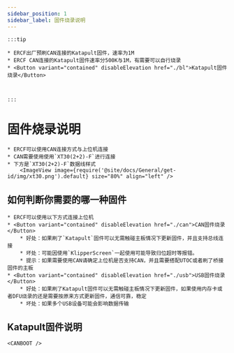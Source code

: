 ```yaml
---
sidebar_position: 1
sidebar_label: 固件烧录说明
---
```





    :::tip

    * ERCF出厂预刷CAN连接的Katapult固件，速率为1M
    * ERCF CAN连接的Katapult固件速率分500K与1M，有需要可以自行烧录
    * <Button variant="contained" disableElevation href="./bl">Katapult固件烧录</Button>



    :::

# 固件烧录说明

    * ERCF可以使用CAN连接方式与上位机连接
    * CAN需要使用使用`XT30(2+2)-F`进行连接
    * 下方是`XT30(2+2)-F`数据线样式
        <ImageView image={require('@site/docs/General/get-id/img/xt30.png').default} size="80%" align="left" />

## 如何判断你需要的哪一种固件

    * ERCF可以使用以下方式连接上位机
    * <Button variant="contained" disableElevation href="./can">CAN固件烧录</Button>
        * 好处：如果刷了`Katapult`固件可以无需触碰主板情况下更新固件，并且支持总线连接
        * 坏处：可能因使用`KlipperScreen`一起使用可能导致归位超时等报错。
        * 提示：如果需要使用CAN请确定上位机是否支持CAN，并且需要搭配UTOC或者刷了桥接固件的主板
    * <Button variant="contained" disableElevation href="./usb">USB固件烧录</Button>
        * 好处：如果刷了Katapult固件可以无需触碰主板情况下更新固件，如果使用内存卡或者DFU烧录的还是需要按原来方式更新固件，通信可靠，稳定
        * 坏处：如果多个USB设备可能会影响数据传输

## Katapult固件说明

    <CANBOOT />